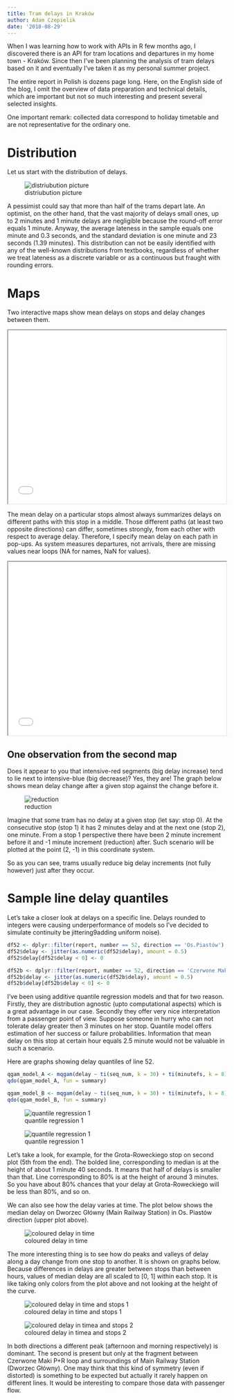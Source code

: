 ```yaml
---
title: Tram delays in Kraków
author: Adam Czepielik
date: '2018-08-29'
---
```


When I was learning how to work with APIs in R few months ago, I discovered there is an API for tram locations and departures in my home town - Kraków. Since then I've been planning the analysis of tram delays based on it and eventually I've taken it as my personal summer project. 

The entire report in Polish is dozens page long. Here, on the English side of the blog, I omit the overview of data preparation and technical details, which are important but not so much interesting and present several selected insights.

One important remark: collected data correspond to holiday timetable and are not representative for the ordinary one.


# Distribution

Let us start with the distribution of delays.

![distriubution picture](https://aczepielik.github.io/post/kraktram.en_files/figure-html/delay-histogram-1.png)

A pessimist could say that more than half of the trams depart late. An optimist, on the other hand, that the vast majority of delays small ones, up to 2 minutes and 1 minute delays are negligible because the round-off error equals 1 minute. Anyway, the average lateness in the sample equals one minute and 0.3 seconds, and the standard deviation is one minute and 23 seconds (1.39 minutes). This distribution can not be easily identified with any of the well-known distributions from textbooks, regardless of whether we treat lateness as a discrete variable or as a continuous but fraught with rounding errors.

# Maps

Two interactive maps  show mean delays on stops and delay changes between them.

<iframe src="../kraktram.en_files/stop_map.en.html" height="400" width="100%" allowfullscreen="true"></iframe>

The mean delay on a particular stops almost always summarizes delays on different paths with this stop in a middle. Those different paths (at least two opposite directions) can differ, sometimes strongly, from each other with respect to average delay. Therefore, I specify mean delay on each path in pop-ups. As system measures departures, not arrivals, there are missing values near loops (NA for names, NaN for values).

<iframe src="../kraktram.en_files/routes_map.en.html" allowfullscreen="true" height="400" width="100%"></iframe>

## One observation from the second map
Does it appear to you that intensive-red segments (big delay increase) tend to lie next to intensive-blue (big decrease)? Yes, they are! The graph below shows mean delay change after a given stop against the change before it.

![reduction](https://aczepielik.github.io/post/kraktram.en_files/figure-html/unnamed-chunk-3-1.png)

Imagine that some tram has no delay at a given stop (let say: stop 0). At the consecutive stop (stop 1) it has 2 minutes delay and at the next one (stop 2), one minute. From a stop 1 perspective there have been 2 minute increment before it and -1 minute increment (reduction) after. Such scenario will be plotted at the point (2, -1) in this coordinate system.

So as you can see, trams usually reduce big delay increments (not fully however) just after they occur.

# Sample line delay quantiles

Let's take a closer look at delays on a specific line. Delays rounded to integers were causing underperformance of models so I've decided to simulate continuity be jittering9adding uniform noise).

```r
df52 <- dplyr::filter(report, number == 52, direction == 'Os.Piastów')
df52$delay <- jitter(as.numeric(df52$delay), amount = 0.5)
df52$delay[df52$delay < 0] <- 0
```

```r
df52b <- dplyr::filter(report, number == 52, direction == 'Czerwone Maki P+R')
df52b$delay <- jitter(as.numeric(df52b$delay), amount = 0.5)
df52b$delay[df52b$delay < 0] <- 0
```

I've been using additive quantile regression models and that for two reason. Firstly, they are distribution agnostic (upto computational aspects) which is a great advantage in our case. Secondly they offer very nice interpretation from a passenger point of view. Suppose someone in hurry who can not tolerate delay greater then 3 minutes on her stop. Quantile model offers estimation of her success or failure probabilities. Information that mean delay on this stop at certain hour equals 2.5 minute would not be valuable in such a scenario.

Here are graphs showing delay quantiles of line 52.

```r
qgam_model_A <- mqgam(delay ~ ti(seq_num, k = 30) + ti(minutefs, k = 8) + ti(seq_num, minutefs), data = df52, qu = seq(0.2, 0.9, 0.1))
qdo(qgam_model_A, fun = summary)

qgam_model_B <- mqgam(delay ~ ti(seq_num, k = 30) + ti(minutefs, k = 8) + ti(seq_num, minutefs), data = df52b, qu = seq(0.2, 0.9, 0.1))
qdo(qgam_model_B, fun = summary)
```

![quantile regression 1](https://aczepielik.github.io/post/kraktram.en_files/figure-html/unnamed-chunk-4-1.png)

![quantile regression 1](https://aczepielik.github.io/post/kraktram.en_files/figure-html/unnamed-chunk-4-2.png)

Let's take a look, for example, for the Grota-Roweckiego stop on second plot (5th from the end). The bolded line, corresponding to median is at the height of about 1 minute 40 seconds. It means that half of delays is smaller than that. Line corresponding to 80% is at the height of around 3 minutes. So you have about 80% chances that your delay at Grota-Roweckiego will be less than 80%, and so on.

We can also see how the delay varies at time. The plot below shows the median delay on Dworzec Główny (Main Railway Station) in Os. Piastów direction (upper plot above).

![coloured delay in time](https://aczepielik.github.io/post/kraktram.en_files/figure-html/unnamed-chunk-5-1.png)

The more interesting thing is to see how do peaks and valleys of delay along a day change from one stop to another. It is shown on graphs below. Because differences in delays are greater between stops than between hours, values of median delay are all scaled to [0, 1] within each stop. It is like taking only colors from the plot above and not looking at the height of the curve.

![coloured delay in time and stops 1](https://aczepielik.github.io/post/kraktram.en_files/figure-html/unnamed-chunk-6-1.png)

![coloured delay in timea and stops 2](https://aczepielik.github.io/post/kraktram.en_files/figure-html/unnamed-chunk-6-1.png)



In both directions a different peak (afternoon and morning respectively) is dominant. The second is present but only at the fragment between Czerwone Maki P+R loop and surroundings of Main Railway Station (Dworzec Główny). One may think that this kind of symmetry (even if distorted) is something to be expected but actually it rarely happen on different lines. It would be interesting to compare those data with passenger flow. 
